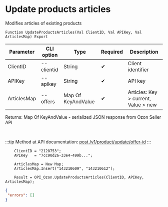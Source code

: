 ﻿---
sidebar_position: 11
---


# Update products articles
 Modifies articles of existing products



`Function UpdateProductsArticles(Val ClientID, Val APIKey, Val ArticlesMap) Export`

  | Parameter | CLI option | Type | Required | Description |
  |-|-|-|-|-|
  | ClientID | --clientid | String | &#x2714; | Client identifier |
  | APIKey | --apikey | String | &#x2714; | API key |
  | ArticlesMap | --offers | Map Of KeyAndValue | &#x2714; | Articles: Key > current, Value > new |

  
  Returns:  Map Of KeyAndValue - serialized JSON response from Ozon Seller API

<br/>

:::tip
Method at API documentation: [post /v1/product/update/offer-id](https://docs.ozon.ru/api/seller/#operation/ProductAPI_ProductUpdateOfferID)
:::
<br/>


```bsl title="1C:Enterprise/OneScript code example"
    ClientID = "2128753";
    APIKey   = "7cc90d26-33e4-499b...";

    ArticlesMap = New Map;
    ArticlesMap.Insert("143210609", "143210612");

    Result = OPI_Ozon.UpdateProductsArticles(ClientID, APIKey, ArticlesMap);
```
 



```json title="Result"
{
 "errors": []
}
```
